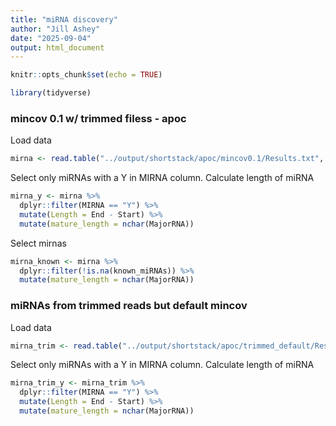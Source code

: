 ```yaml
---
title: "miRNA discovery"
author: "Jill Ashey"
date: "2025-09-04"
output: html_document
---
```


```r
knitr::opts_chunk$set(echo = TRUE)

library(tidyverse)
```

### mincov 0.1 w/ trimmed filess - apoc

Load data
```r
mirna <- read.table("../output/shortstack/apoc/mincov0.1/Results.txt", header = T)
```

Select only miRNAs with a Y in MIRNA column. Calculate length of miRNA 
```r
mirna_y <- mirna %>%
  dplyr::filter(MIRNA == "Y") %>%
  mutate(Length = End - Start) %>%
  mutate(mature_length = nchar(MajorRNA))
```

Select mirnas 
```r
mirna_known <- mirna %>%
  dplyr::filter(!is.na(known_miRNAs)) %>%
  mutate(mature_length = nchar(MajorRNA))
```



### miRNAs from trimmed reads but default mincov 

Load data
```r
mirna_trim <- read.table("../output/shortstack/apoc/trimmed_default/Results.txt", header = T)
```

Select only miRNAs with a Y in MIRNA column. Calculate length of miRNA 
```r
mirna_trim_y <- mirna_trim %>%
  dplyr::filter(MIRNA == "Y") %>%
  mutate(Length = End - Start) %>%
  mutate(mature_length = nchar(MajorRNA))
```

